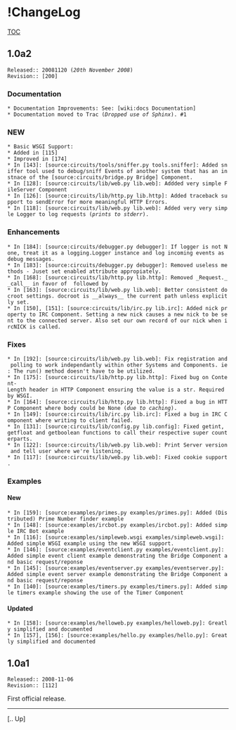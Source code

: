 = !ChangeLog =

[[TOC]]

== 1.0a2 ==
 Released:: 20081120 (''20th November 2008'')
 Revision:: [200]

=== Documentation ===
 * Documentation Improvements: See: [wiki:docs Documentation]
 * Documentation moved to Trac (''Dropped use of Sphinx''). #1

=== NEW ===
 * Basic WSGI Support:
 * Added in [115]
 * Improved in [174]
 * In [143]: [source:circuits/tools/sniffer.py tools.sniffer]: Added sniffer tool used to debug/sniff Events of another system that has an instnace of the [source:circuits/bridge.py Bridge] Component.
 * In [128]: [source:circuits/lib/web.py lib.web]: Addded very simple FileServer Component
 * In [126]: [source:circuits/lib/http.py lib.http]: Added traceback support to sendError for more meaningful HTTP Errors.
 * In [118]: [source:circuits/lib/web.py lib.web]: Added very very simple Logger to log requests (''prints to stderr'').

=== Enhancements ===
 * In [184]: [source:circuits/debugger.py debugger]: If logger is not None, treat it as a logging.Logger instance and log incoming events as debug messages.
 * In [183]: [source:circuits/debugger.py debugger]: Removed useless methods - Juset set enabled attribute appropiately.
 * In [168]: [source:circuits/lib/http.py lib.http]: Removed _Request.__call__ in favor of {{{process()}}} followed by {{{str(response)}}}
 * In [163]: [source:circuits/lib/web.py lib.web]: Better consistent docroot settings. docroot is __always__ the current path unless explicitly set.
 * In [150], [151]: [source:circuits/lib/irc.py lib.irc]: Added nick property to IRC Component. Setting a new nick causes a new nick to be sent to the connected server. Also set our own record of our nick when ircNICK is called.

=== Fixes ===
 * In [192]: [source:circuits/lib/web.py lib.web]: Fix registration and polling to work independantly within other Systems and Components. ie: The run() method doesn't have to be utilized.
 * In [175]: [source:circuits/lib/http.py lib.http]: Fixed bug on Content-Length header in HTTP Component ensuring the value is a str. Required by WSGI.
 * In [164]: [source:circuits/lib/http.py lib.http]: Fixed a bug in HTTP Component where body could be None (''due to caching'').
 * In [149]: [source:circuits/lib/irc.py lib.irc]: Fixed a bug in IRC Component where writing to client failed.
 * In [131]: [source:circuits/lib/config.py lib.config]: Fixed getint, getfloat and getboolean functions to call their respective super counterparts.
 * In [122]: [source:circuits/lib/web.py lib.web]: Print Server version and tell user where we're listening.
 * In [117]: [source:circuits/lib/web.py lib.web]: Fixed cookie support.

=== Examples ===

==== New ====
 * In [159]: [source:examples/primes.py examples/primes.py]: Added (Distributed) Prime Number finder example
 * In [148]: [source:examples/ircbot.py examples/ircbot.py]: Added simple IRC Bot example
 * In [116]: [source:examples/simpleweb.wsgi examples/simpleweb.wsgi]: Added simple WSGI example using the new WSGI support.
 * In [146]: [source:examples/eventclient.py examples/eventclient.py]: Added simple event client example demonstrating the Bridge Component and basic request/reponse
 * In [145]: [source:examples/eventserver.py examples/eventserver.py]: Added simple event server example demonstrating the Bridge Component and basic request/reponse
 * In [140]: [source:examples/timers.py examples/timers.py]: Added simple timers example showing the use of the Timer Component

==== Updated ====
 * In [158]: [source:examples/helloweb.py examples/helloweb.py]: Greatly simplified and documented
 * In [157], [156]: [source:examples/hello.py examples/hello.py]: Greatly simplified and documented

== 1.0a1 ==
 Released:: 2008-11-06
 Revision:: [112]

First official release.
----
[.. Up]
